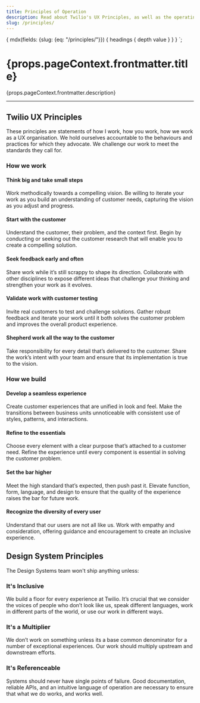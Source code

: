```yaml
---
title: Principles of Operation
description: Read about Twilio's UX Principles, as well as the operating principles for Paste.
slug: /principles/
---
```



  {
    mdx(fields: {slug: {eq: "/principles/"}}) {
      headings {
        depth
        value
      }
    }
  }
`;

<contentwrapper>

<TableOfContents headings={props.data.mdx.headings} />

<content>

<h1>{props.pageContext.frontmatter.title}</h1>

<p>{props.pageContext.frontmatter.description}</p>

---

## Twilio UX Principles

These principles are statements of how I work, how you work, how we work as a UX organisation. We hold ourselves accountable to the behaviours and practices for which they advocate. We challenge our work to meet the standards they call for.

### How we work

#### Think big and take small steps

Work methodically towards a compelling vision. Be willing to iterate your work as you build an understanding of customer needs, capturing the vision as you adjust and progress.

#### Start with the customer

Understand the customer, their problem, and the context first. Begin by conducting or seeking out the customer research that will enable you to create a compelling solution.

#### Seek feedback early and often

Share work while it’s still scrappy to shape its direction. Collaborate with other disciplines to expose different ideas that challenge your thinking and strengthen your work as it evolves.

#### Validate work with customer testing

Invite real customers to test and challenge solutions. Gather robust feedback and iterate your work until it both solves the customer problem and improves the overall product experience.

#### Shepherd work all the way to the customer

Take responsibility for every detail that’s delivered to the customer. Share the work’s intent with your team and ensure that its implementation is true to the vision.

### How we build

#### Develop a seamless experience

Create customer experiences that are unified in look and feel. Make the transitions between business units unnoticeable with consistent use of styles, patterns, and interactions.

#### Refine to the essentials

Choose every element with a clear purpose that’s attached to a customer need. Refine the experience until every component is essential in solving the customer problem.

#### Set the bar higher

Meet the high standard that’s expected, then push past it. Elevate function, form, language, and design to ensure that the quality of the experience raises the bar for future work.

#### Recognize the diversity of every user

Understand that our users are not all like us. Work with empathy and consideration, offering guidance and encouragement to create an inclusive experience.

## Design System Principles

The Design Systems team won't ship anything unless:

### It's Inclusive

We build a floor for every experience at Twilio. It’s crucial that we consider the voices of people who don’t look like us, speak different languages, work in different parts of the world, or use our work in different ways.

### It's a Multiplier

We don’t work on something unless its a base common denominator for a number of exceptional experiences. Our work should multiply upstream and downstream efforts.

### It's Referenceable

Systems should never have single points of failure. Good documentation, reliable APIs, and an intuitive language of operation are necessary to ensure that what we do works, and works well.

</content>

</contentwrapper>
